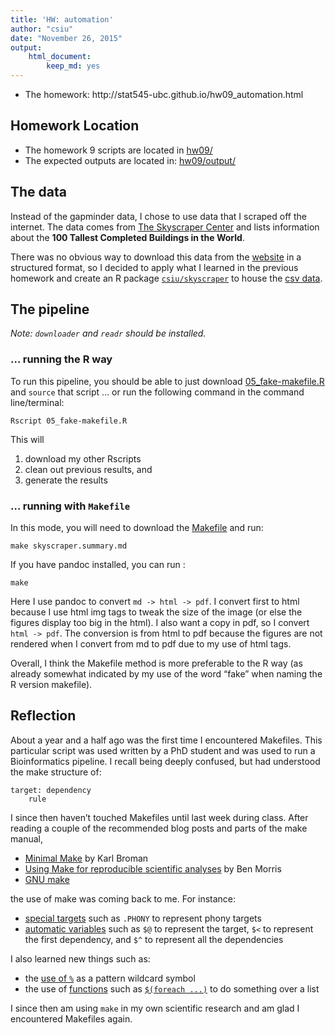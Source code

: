 ```yaml
---
title: 'HW: automation'
author: "csiu"
date: "November 26, 2015"
output: 
    html_document:
        keep_md: yes
---
```

- The homework: http://stat545-ubc.github.io/hw09_automation.html

## Homework Location
- The homework 9 scripts are located in [hw09/](https://github.com/STAT545-UBC/celia_siu/tree/master/homework/hw09)
- The expected outputs are located in: [hw09/output/](https://github.com/STAT545-UBC/celia_siu/tree/master/homework/hw09/output)

## The data
Instead of the gapminder data, I chose to use data that I scraped off the internet. The data comes from [The Skyscraper Center](http://www.skyscrapercenter.com/buildings) and lists information about the **100 Tallest Completed Buildings in the World**. 

There was no obvious way to download this data from the [website](http://www.skyscrapercenter.com/buildings) in a structured format, so I decided to apply what I learned in the previous homework and create an R package [`csiu/skyscraper`](https://github.com/csiu/skyscraper) to house the [csv data](https://raw.githubusercontent.com/csiu/skyscraper/master/inst/skyscraper.csv).

## The pipeline
*Note: `downloader` and `readr` should be installed.*

### ... running the R way

To run this pipeline, you should be able to just download [05_fake-makefile.R](https://github.com/STAT545-UBC/celia_siu/blob/master/homework/hw09/05_fake-makefile.R) and `source` that script ... or run the following command in the command line/terminal:

    Rscript 05_fake-makefile.R

This will 

1. download my other Rscripts
2. clean out previous results, and 
3. generate the results

### ... running with `Makefile`

In this mode, you will need to download the [Makefile](https://github.com/STAT545-UBC/celia_siu/blob/master/homework/hw09/Makefile) and run:

    make skyscraper.summary.md
    
If you have pandoc installed, you can run :

    make
    
Here I use pandoc to convert `md -> html -> pdf`. I convert first to html because I use html img tags to tweak the size of the image (or else the figures display too big in the html). I also want a copy in pdf, so I convert `html -> pdf`. The conversion is from html to pdf because the figures are not rendered when I convert from md to pdf due to my use of html tags.

Overall, I think the Makefile method is more preferable to the R way (as already somewhat indicated by my use of the word "fake" when naming the R version makefile).


## Reflection
About a year and a half ago was the first time I encountered Makefiles. This particular script was used written by a PhD student and was used to run a Bioinformatics pipeline. I recall being deeply confused, but had understood the make structure of:

    target: dependency
        rule

I since then haven't touched Makefiles until last week during class. After reading a couple of the recommended blog posts and parts of the make manual, 

- [Minimal Make](http://kbroman.org/minimal_make/) by Karl Broman
- [Using Make for reproducible scientific analyses](http://www.bendmorris.com/2013/09/using-make-for-reproducible-scientific.html) by Ben Morris
- [GNU make](https://www.gnu.org/software/make/manual/html_node/index.html)

the use of make was coming back to me. For instance: 

- [special targets](https://www.gnu.org/software/make/manual/html_node/Special-Targets.html) such as `.PHONY` to represent phony targets
- [automatic variables](https://www.gnu.org/software/make/manual/html_node/Automatic-Variables.html) such as `$@` to represent the target, `$<` to represent the first dependency, and `$^` to represent all the dependencies

I also learned new things such as:

- the [use of `%`](http://stackoverflow.com/questions/7404444/what-does-a-percent-symbol-do-in-a-makefile) as a pattern wildcard symbol
- the use of [functions](https://www.gnu.org/software/make/manual/html_node/Functions.html) such as [`$(foreach ...)`](https://www.gnu.org/software/make/manual/html_node/Foreach-Function.html#Foreach-Function) to do something over a list 

I since then am using `make` in my own scientific research and am glad I encountered Makefiles again.
